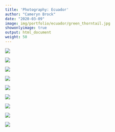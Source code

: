 ```yaml
---
title: 'Photography: Ecuador'
author: "Cameryn Brock"
date: "2020-03-09"
image: img/portfolio/ecuador/green_thorntail.jpg
showonlyimage: true
output: html_document
weight: 50
---
```


![][1]

![][2]

![][3]

![][4]

![][5]

![][6]

![][7]

![][8]

![][9]


[1]: /img/portfolio/ecuador/capuchin.jpg

[2]: /img/portfolio/ecuador/green_thorntail.jpg

[3]: /img/portfolio/ecuador/kyle.jpg

[4]: /img/portfolio/ecuador/scarlet_macaw.jpg

[5]: /img/portfolio/ecuador/rufous_tailed_hummingbird.jpg

[6]: /img/portfolio/ecuador/napo.jpg

[7]: /img/portfolio/ecuador/quilotoa.jpg

[8]: /img/portfolio/ecuador/gecko.jpg

[9]: /img/portfolio/ecuador/waterfall.jpg





